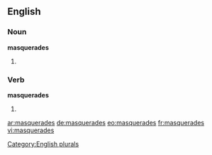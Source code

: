 ==English==

===Noun===
'''masquerades'''

# {{plural of |[[masquerade]]}}

===Verb===
'''masquerades'''

# {{third-person singular of|[[masquerade]]}}

[[Category:English plurals]]

[[ar:masquerades]]
[[de:masquerades]]
[[eo:masquerades]]
[[fr:masquerades]]
[[vi:masquerades]]